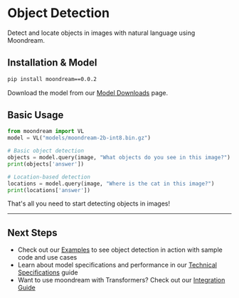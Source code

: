 # Object Detection

Detect and locate objects in images with natural language using Moondream.

## Installation & Model

```bash filename="terminal"
pip install moondream==0.0.2
```

Download the model from our [Model Downloads](/model-downloads) page.

## Basic Usage

```python filename="example.py"
from moondream import VL
model = VL("models/moondream-2b-int8.bin.gz")

# Basic object detection
objects = model.query(image, "What objects do you see in this image?")
print(objects['answer'])

# Location-based detection
locations = model.query(image, "Where is the cat in this image?")
print(locations['answer'])
```

That's all you need to start detecting objects in images!

---

## Next Steps

- Check out our [Examples](/cookbook/basic-usage) to see object detection in action with sample code and use cases
- Learn about model specifications and performance in our [Technical Specifications](/technical-specifications) guide
- Want to use moondream with Transformers? Check out our [Integration Guide](/advanced/transformers)